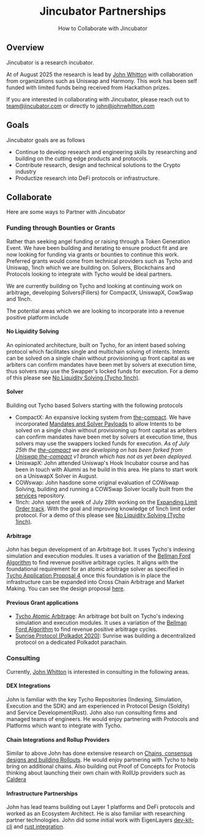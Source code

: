 <div align="center">
  <h1 align="center">Jincubator Partnerships</h1>
  <p align="center">How to Collaborate with Jincubator</p>
</div>

## Overview

Jincubator is a research incubator.

At of August 2025 the research is lead by [John Whitton](https://johnwhitton.com) with collaboration from organizations such as Uniswap and Harmony. This work has been self funded with limited funds being received from Hackathon prizes.

If you are interested in collaborating with Jincubator, please reach out to [team@jincubator.com](mailto:team@jincubator.com) or directly to [john@johnwhitton.com](mailto:john@johnwhitton.com)

## Goals

Jincubator goals are as follows

- Continue to develop research and engineering skills by researching and building on the cutting edge products and protocols.
- Contribute research, design and technical solutions to the Crypto industry
- Productize research into DeFi protocols or infrastructure.

## Collaborate

Here are some ways to Partner with Jincubator

### Funding through Bounties or Grants

Rather than seeking angel funding or raising through a Token Generation Event. We have been building and iterating to ensure product fit and are now looking for funding via grants or bounties to continue this work. Preferred grants would come from technical providers such as Tycho and Uniswap, 1inch which we are building on. Solvers, Blockchains and Protocols looking to integrate with Tycho would be ideal partners.

We are currently building on Tycho and looking at continuing work on arbitrage, developing Solvers(Fillers) for CompactX, UniswapX, CowSwap and 1Inch.

The potential areas which we are looking to incorporate into a revenue positive platform include

#### No Liquidity Solving

An opinionated architecture, built on Tycho, for an intent based solving protocol which facilitates single and multichain solving of intents. Intents can be solved on a single chain without provisioning up front capital as we arbiters can confirm mandates have been met by solvers at execution time, thus solvers may use the Swapper's locked funds for execution. For a demo of this please see [No Liquidity Solving (Tycho 1inch)](/research/solving/tycho1inchNOL).

#### Solver

Building out Tycho based Solvers starting with the following protocols

- CompactX: An expansive locking system from [the-compact](https://github.com/jincubator/the-compact/). We have incorporated [Mandates and Solver Payloads](/research/solving/protocol) to allow Intents to be solved on a single chain without provisioning up front capital as arbiters can confirm mandates have been met by solvers at execution time, thus solvers may use the swappers locked funds for execution. _As of July 25th the [the-compact](https://github.com/jincubator/the-compact/) we are developing on has been forked from [Uniswap the-compact](https://github.com/Uniswap/the-compact/tree/v1) v1 branch which has not as yet been deployed._
- UniswapX: John attended Uniswap's Hook Incubator course and has been in touch with Alumni as he build in this area. He plans to start work on a UniswapX Solver in August.
- COWswap: John hasdone some original evaluation of COWswap Solving, building and running a COWSwap Solver locally built from the [services](https://github.com/cowprotocol/services) repository.
- 1Inch: John spent the week of July 28th working on the [Expanding Limit Order track](https://ethglobal.com/events/unite/prizes). With the goal and improving knowledge of 1inch limit order protocol. For a demo of this please see [No Liquidity Solving (Tycho 1inch)](/research/solving/tycho1inchNOL).

#### Arbitrage

John has begun development of an Arbitrage bot. It uses Tycho's indexing simulation and execution modules. It uses a variation of the [Bellman Ford Algorithm](https://en.wikipedia.org/wiki/Bellman%E2%80%93Ford_algorithm) to find revenue positive arbitrage cycles. It aligns with the foundational requirement for an atomic arbitrage solver as specified in [Tycho Application Proposal 4](https://github.com/propeller-heads/tycho-x/blob/main/TAP-4.md) once this foundation is in place the infrastructure can be expanded into Cross Chain Arbitrage and Market Making. You can see the design proposal [here](/hackathons/atomic-arbitrage).

#### Previous Grant applications

- [Tycho Atomic Arbitrage](https://hackmd.io/@jincubator/atomic-arbitrage): An arbitrage bot built on Tycho's indexing simulation and execution modules. It uses a variation of the [Bellman Ford Algorithm](https://en.wikipedia.org/wiki/Bellman%E2%80%93Ford_algorithm) to find revenue positive arbitrage cycles.
- [Sunrise Protocol (Polkadot 2020)](https://hackmd.io/@jincubator/sunrise): Sunrise was building a decentralized protocol on a dedicated Polkadot parachain.

### Consulting

Currently, [John Whitton](https://johnwhitton.com) is interested in consulting in the following areas.

#### DEX Integrations

John is familiar with the key Tycho Repositories (Indexing, Simulation, Execution and the SDK) and am experienced in Protocol Design (Soldity) and Service Development(Rust). John also run consulting firms and managed teams of engineers. He would enjoy partnering with Protocols and Platforms which want to integrate with Tycho.

#### Chain Integrations and Rollup Providers

Similar to above John has done extensive research on [Chains, consensus designs and building Rollouts](/research/chains/intro). He would enjoy partnering with Tycho to help bring on additional chains. Also building out Proof of Concepts for Protocls thinking about launching their own chain with RollUp providers such as [Caldera](https://caldera.xyz/)

#### Infrastructure Partnerships

John has lead teams building out Layer 1 platforms and DeFi protocols and worked as an Ecosystem Architect. He is also familiar with researching partner technologies. John did some initial work with EigenLayers [dev-kit-cli](https://github.com/Layr-Labs/devkit-cli) and [rust integration](https://github.com/Layr-Labs/hello-world-avs?tab=readme-ov-file#quick-start-rust).
